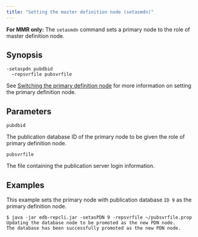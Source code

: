 ```yaml
---
title: "Setting the master definition node (setasmdn)"
---
```


<div id="set_pdn_node" class="registered_link"></div>

**For MMR only:** The `setasmdn` command sets a primary node to the role of master definition node.

## Synopsis

```text
-setaspdn pubdbid
  –repsvrfile pubsvrfile
```

See [Switching the primary definition node](../../06_mmr_operation/10_switching_pdn/#switching_pdn) for more information on setting the primary definition node.

## Parameters

`pubdbid`

The publication database ID of the primary node to be given the role of primary definition node.

`pubsvrfile`

The file containing the publication server login information.

## Examples

This example sets the primary node with publication database `ID 9` as the primary definition node.

```text
$ java -jar edb-repcli.jar -setasPDN 9 -repsvrfile ~/pubsvrfile.prop
Updating the database node to be promoted as the new PDN node.
The database has been successfully promoted as the new PDN node.
```
